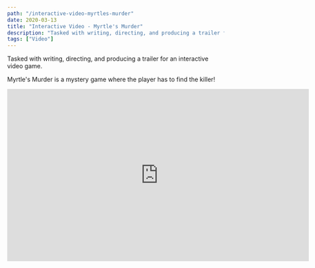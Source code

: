 ```yaml
---
path: "/interactive-video-myrtles-murder"
date: 2020-03-13
title: "Interactive Video - Myrtle's Murder"
description: "Tasked with writing, directing, and producing a trailer for an interactive video game."
tags: ["Video"]
---
```


Tasked with writing, directing, and producing a trailer for an interactive video game.

Myrtle's Murder is a mystery game where the player has to find the killer!

<iframe
  width="700"
  height="400"
  src="https://www.youtube.com/embed/DeAVOsGvo5Q"
  frameborder="0"
  allow="accelerometer; autoplay; encrypted-media; gyroscope; picture-in-picture"
  allowfullscreen
></iframe>
